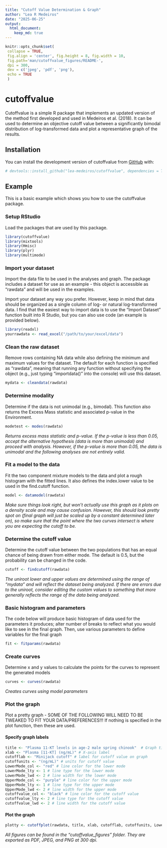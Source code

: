 ```yaml
---
title: "Cutoff Value Determination & Graph"
author: "Lea R Medeiros"
date: "2025-06-25"
output:
  html_document:
    keep_md: true
---
```


<!-- README.md is generated from README.Rmd. Please edit that file -->

```r
knitr::opts_chunk$set(
 collapse = TRUE,
 fig.align = 'center', fig.height = 8, fig.width = 10,
 fig.path='man/cutoffvalue_figures/README-',
 dpi = 300,
 dev = c('jpeg', 'pdf', 'png'),
 echo = TRUE
 )
```

# cutoffvalue

Cutoffvalue is a simple R package that implements an updated version of the method first developed and used in Medeiros et al. (2018). It can be used to determine an objective cutoff value between a significantly bimodal distribution of log-transformed data and plot a representative graph of the results.


## Installation

You can install the development version of cutoffvalue from [GitHub](https://github.com/lea-medeiros/cutoffvalue.git) with:

```r
# devtools::install_github("lea-medeiros/cutoffvalue", dependencies = TRUE, build_vignettes = TRUE)
```


## Example

This is a basic example which shows you how to use the cutoffvalue package.

### Setup RStudio

Load the packages that are used by this package.

```r
library(cutoffvalue)
library(mixtools)
library(Hmisc)
library(plyr)
library(multimode)
```

### Import your dataset

Import the data file to be used in the analyses and graph. The package includes a dataset for use as an example - this object is accessible as "rawdata" and will be used in the examples.

Import your dataset any way you prefer. However, keep in mind that data should be organized as a single column of log- or natural log-transformed data. I find that the easiest way to import data is to use the "Import Dataset" function built into R Studio, but you can also use code (an example is provided below).

``` r
library(readxl)
yourrawdata <- read_excel("/path/to/your/excel/data")
```


### Clean the raw dataset

Remove rows containing NA data while also defining the minimum and maximum values for the dataset. The default for each function is specified as "rawdata", meaning that running any function without specifying the object (e.g., just typing "importdata()" into the console) will use this dataset.

```r
mydata <- cleandata(rawdata)
```


### Determine modality

Determine if the data is not unimodal (e.g., bimodal). This function also returns the Excess Mass statistic and associated p-value in the Environment.

```r
modetest <- modes(rawdata)
```

*Returns excess mass statistic and p-value. If the p-value is less than 0.05, accept the alternative hypothesis (data is more than unimodal) and proceed with analysis. However, if the p-value is more than 0.05, the data is unimodal and the following analyses are not entirely valid.*

### Fit a model to the data

Fit the two component mixture models to the data and plot a rough histogram with the fitted lines. It also defines the index.lower value to be used in the find.cutoff function.

```r
model <- datamodel(rawdata)
```

*Make sure things look right, but won’t actually use this graph as it plots on a density scale and may cause confusion. However, this should look pretty spot on (final graph will just be scaled up by a constant determined later on), so make sure that the point where the two curves intersect is where you are expecting the cutoff to be.*

### Determine the cutoff value

Determine the cutoff value between the two populations that has an equal chance of being drawn from either mode. The default is 0.5, but the probability can be changed in the code.

```r
cutoff <- findcutoff(rawdata)
```

*The uniroot lower and upper values are determined using the range of "mydata" and will reflect the dataset being analyzed. If there are errors due to the uniroot, consider editing the custom values to something that more generally reflects the range of the data being analyzed.*

### Basic histogram and parameters

The code below will produce basic histogram of data used for the parameters it produces; alter number of breaks to reflect what you would like to see in the final graph. Then, use various parameters to define variables for the final graph

```r
fit <- fitparams(rawdata)
```

### Create curves

Determine x and y values to calculate the points for the curves to represent the generated models

```r
curves <- curves(rawdata)
```

*Creates curves using model parameters*

### Plot the graph

Plot a pretty graph - SOME OF THE FOLLOWING WILL NEED TO BE TWEAKED TO FIT YOUR DATA/PREFERENCES!!! If nothing is specified in the plot function, then these are used.

#### Specify graph labels

```r
title <- "Plasma 11-KT levels in age-2 male spring chinook"  # Graph title
xlab <- "Plasma [11-KT] (ng/mL)" # X-axis label
cutofflab <- "Minijack cutoff" # label for cutoff value on graph
cutoffunits <- "(ng/mL)" # units for cutoff value
LowerMode_col <- "red" # line color for the lower mode
LowerMode_lty <- 1 # line type for the lower mode
LowerMode_lwd <- 2 # line width for the lower mode
UpperMode_col <- "purple" # line color for the upper mode
UpperMode_lty <- 1 # line type for the upper mode
UpperMode_lwd <- 2 # line width for the upper mode
cutoffvalue_col <- "black" # line color for the cutoff value
cutoffvalue_lty <- 2 # line type for the cutoff value
cutoffvalue_lwd <- 2 # line width for the cutoff value
```

#### Plot the graph

```r
plotty <- cutoffplot(rawdata, title, xlab, cutofflab, cutoffunits, LowerMode_col, LowerMode_lty, LowerMode_lwd, UpperMode_col, UpperMode_lty, UpperMode_lwd, cutoffvalue_col, cutoffvalue_lty, cutoffvalue_lwd)
```

*All figures can be found in the "cutoffvalue_figures" folder. They are exported as PDF, JPEG, and PNG at 300 dpi.*
